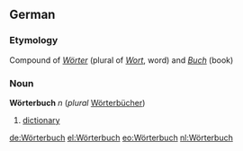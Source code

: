 ==German==
===Etymology===
Compound of ''[[Wörter]]'' (plural of ''[[Wort]]'', word) and ''[[Buch]]'' (book)

===Noun===
'''Wörterbuch''' ''n'' (''plural'' [[Wörterbücher]])

# [[dictionary]]

[[de:Wörterbuch]]
[[el:Wörterbuch]]
[[eo:Wörterbuch]]
[[nl:Wörterbuch]]